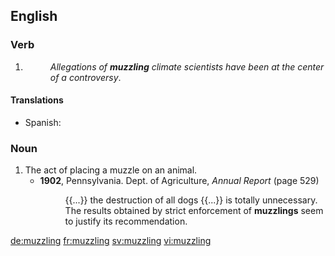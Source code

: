 ==English==

===Verb===
{{head|en}}

# {{present participle of|muzzle}}
#: ''Allegations of '''muzzling''' climate scientists have been at the center of a controversy''.

====Translations====
{{trans-top|present participle of muzzle}}
* Spanish: {{t|es|embozamiento}}
{{trans-mid}}
{{trans-bottom}}

===Noun===
{{en-noun}}

# The act of placing a muzzle on an animal.
#* '''1902''', Pennsylvania. Dept. of Agriculture, ''Annual Report'' (page 529)
#*: {{...}} the destruction of all dogs {{...}} is totally unnecessary. The results obtained by strict enforcement of '''muzzlings''' seem to justify its recommendation.

[[de:muzzling]]
[[fr:muzzling]]
[[sv:muzzling]]
[[vi:muzzling]]